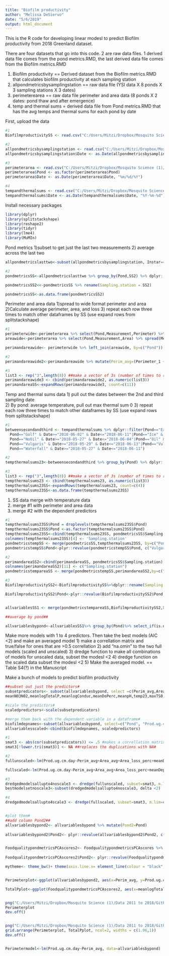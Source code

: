 ---
title: "Biofilm productivity"
author: "Melissa DeSiervo"
date: "5/6/2019"
output: html_document
---
This is the R code for developing linear modesl to predict Biofilm productivity from 2018 Greenland dataset. 

There are four datasets that go into this code. 2 are raw data files. 1 derived data file comes from the pond metrics.RMD, the last derived data file comes from the Biofilm metrics.RMD

1) Biofilm productivity == Derived dataset from the Biofilm metrics.RMD that calculates biofilm productivity at each sampling station
2) allpondmetricsbysamplingstation == raw data file (YSI data X 8 ponds X 3 sampling stations X 3 dates)
3) perimeterearea == raw data file perimeter and area data (8 ponds X 2 dates: pond thaw and after emergence)
4) temp and thermal sums = derived data file from Pond metrics.RMD that has the avg temps and thermal sums for each pond by date


First, upload the data
```{r Upload data}

#1
BiofilmproductivitySS <- read.csv("C:/Users/Mitzi/Dropbox/Mosquito Science (1)/Data 2011 to 2018/Github repository/Arctic_mosquito/C-R paper/Data and analysis/Outputs/Biofilmmetrics_samplingstation.csv")

#2
allpondmetricsbysamplingstation <- read.csv("C:/Users/Mitzi/Dropbox/Mosquito Science (1)/Data 2011 to 2018/Github repository/Arctic_mosquito/C-R paper/Data and analysis/Inputs/allpondmetricsbysamplingstation.csv")
allpondmetricsbysamplingstation$Date <- as.Date(allpondmetricsbysamplingstation$Date, "%m/%d/%Y")

#3
perimeterarea <- read.csv("C:/Users/Mitzi/Dropbox/Mosquito Science (1)/Data 2011 to 2018/Github repository/Arctic_mosquito/C-R paper/Data and analysis/Inputs/perimeterandareaponds_2018.csv",header = TRUE)
perimeterarea$Pond <- as.factor(perimeterarea$Pond)
perimeterarea$Date <- as.Date(perimeterarea$Date, "%m/%d/%Y")

#4
tempandthermalsums <- read.csv("C:/Users/Mitzi/Dropbox/Mosquito Science (1)/Data 2011 to 2018/Github repository/Arctic_mosquito/C-R paper/Data and analysis/Outputs/watertempthermalsums.csv")
tempandthermalsums$Date <- as.Date(tempandthermalsums$Date, "%Y-%m-%d")


```

Install necessary packages
```{r Upload packages}
library(dplyr)
library(splitstackshape)
library(reshape2)
library(tidyr)
library(lme4)
library(MuMIn)
```


Pond metrics
1)subset to get just the last two measurements
2) average across the last two

```{r pond metrics}

allpondmetricslasttwo<-subset(allpondmetricsbysamplingstation, Instar=="2nd3rd"|Instar=="Pupae")

#2
pondmetricsSS<-allpondmetricslasttwo %>% group_by(Pond,SS2) %>% dplyr::summarise(meanDepth=mean(Depth, na.rm=TRUE),meanDOC=mean(DOC, na.rm=TRUE), meanNH4=mean(NH4, na.rm=TRUE), meanN03N02=mean(N03N02, na.rm=TRUE), meanlogTotalP=mean(logTotalP, na.rm=TRUE),meanlogConduc=mean(Conduc, na.rm=TRUE), meanDoPerc=mean(DoPerc, na.rm=TRUE), meanpH=mean(pH, na.rm=TRUE), meanFPOM_liter=mean(FPOM_liter, na.rm=TRUE))

pondmetricsSS2<<-pondmetricsSS %>% rename(Sampling.station = SS2)

pondmetricsSS<-as.data.frame(pondmetricsSS2)

```


Perimeter and area data
1)spread to wide format perimeter and area 
2)Calculate average perimeter, area, and loss
3) repeat each row three times to match other dataframes by SS (use expand rows from splitstackshape)
```{r perim and area data}
#1
perimeterwide<-perimeterarea %>% select(Pond,Measurement,Perimeter) %>% spread(Measurement,Perimeter) %>% dplyr::rename(Perimeter_1=Beginning, Perimeter_2=End)
areawide<-perimeterarea %>% select(Pond,Measurement,Area) %>% spread(Measurement,Area)%>% dplyr::rename(Area_1=Beginning, Area_2=End)

perimandareawide<- perimeterwide %>% left_join(areawide, by=c("Pond"))

#2
perimandareawide2<-perimandareawide %>% mutate(Perim_avg=(Perimeter_1 + Perimeter_2)/2, Area_avg=(Area_1+Area_2)/2, Perim_loss=abs(Perimeter_2-Perimeter_1), Area_loss=abs(Area_2-Area_1),  Area_loss_perc=(Area_loss/Area_1)*100)

#3
list3 <- rep("3",length(8)) ##make a vector of 3s (number of times to repeat##)
perimandareawide3 <- cbind(perimandareawide2, as.numeric(list3))
perimandareaSS<-expandRows(perimandareawide3, count=c(11))

```


Temp and thermal sums data
1) pull out the dates between the 2nd and third sampling date\
2) By pond: average temperature, pull out max thermal sum 0
3) repeat each row three times to match other dataframes by SS (use expand rows from splitstackshape)
```{r temp thermal sums}
#1
betweensecondandthird <- tempandthermalsums %>% dplyr::filter(Pond=="East" & Date>="2018-06-01" & Date<="2018-06-17"|
  Pond=="Golf" & Date>="2018-06-02" & Date<="2018-06-11"|Pond=="Ice" & Date>="2018-06-04" & Date<="2018-06-12"|
  Pond=="NoOil" & Date>="2018-05-27" & Date<="2018-06-04"|Pond=="Oil" & Date>="2018-05-13" & Date<="2018-06-05"|
  Pond=="Vulgaris" & Date>="2018-05-29" & Date<="2018-06-13"|Pond=="Vulgaris.small" & Date>="2018-06-04" & Date<="2018-06-13"|
  Pond=="Waterfall" & Date>="2018-05-27" & Date<="2018-06-11")

#2
tempthermalsums23<-betweensecondandthird %>% group_by(Pond) %>% dplyr::summarise(temp23=mean(meantemp,na.rm=TRUE), maxTS0=max(TS0, na.rm=TRUE))

#3
list3 <- rep("3",length(8)) ##make a vector of 3s (number of times to repeat##)
tempthermalsums23 <- cbind(tempthermalsums23, as.numeric(list3))
tempthermalsums23SS<-expandRows(tempthermalsums23, count=c(4))
tempthermalsums23SS<-as.data.frame(tempthermalsums23SS)
```

1) SS data merge with temperature data
2) merge #1 with perimeter and area data
3) merge #2 with the dependent predictors
```{r merge independent and dependent predictors}
#1
tempthermalsums23SS$Pond = droplevels(tempthermalsums23SS$Pond)
tempthermalsums23SS$Pond <-as.factor(tempthermalsums23SS$Pond)
tempthermalsums23SS<-cbind(tempthermalsums23SS, pondmetricsSS$Sampling.station)
colnames(tempthermalsums23SS)[4] <- 'Sampling.station'
pondmetricstempSS <- merge(pondmetricsSS,tempthermalsums23SS, by=c("Pond","Sampling.station"), sort=FALSE)
pondmetricstempSS$Pond<-plyr::revalue(pondmetricstempSS$Pond, c("Vulgaris small"="Vulgaris.small"))

#2
perimandareaSS2<-cbind(perimandareaSS, pondmetricsSS$Sampling.station)
colnames(perimandareaSS2)[11] <- c("Sampling.station")
pondmetricstempareaSS <- merge(pondmetricstempSS,perimandareaSS2,by=c("Pond","Sampling.station"), sort=FALSE)

#3
BiofilmproductivitySS2<-BiofilmproductivitySS%>%dplyr::rename(Sampling.station=Sampling.Station)

BiofilmproductivitySS2$Pond<-plyr::revalue(BiofilmproductivitySS2$Pond, c("Vulgaris small"="Vulgaris.small"))


allvariablesSS1 <- merge(pondmetricstempareaSS,BiofilmproductivitySS2,by=c("Pond","Sampling.station"), sort=FALSE)

##average by pond##

allvariablesbypond<-allvariablesSS1%>% group_by(Pond)%>% select_if(is.numeric)%>% summarise_each(funs(mean(., na.rm = TRUE)))

```


Make more models with 1 to 4 predictors. Then take the best models (AIC <2) and make an averaged model
1) make a correllation matrix and true/false for ones that are >0.5 correllation
2) add "na.omin" to the two full models (scaled and unscaled)
3) dredge function to make all combinations of models for unscaled data, subset the modesl <2
4) dredge function on the scaled data subset the modesl <2
5) Make the averaged model. == Table S4(?) in the Manuscript

Make a bunch of models to predict biofilm productivity 
```{r make biofilm productivity models}


##subset out just the predictors#
subsetpredicators<- subset(allvariablesbypond, select =c(Perim_avg,Area_avg,Area_loss_perc,meanDepth,meanDOC,meanNH4,
meanN03N02,meanlogTotalP,meanlogConduc,meanDoPerc,meanpH,temp23,maxTS0,meanFPOM_liter))

#scale the predictors#
scaledpredictors<-scale(subsetpredicators)

#merge them back with the dependent variable in a dataframe#
biofilmdepnames<-subset(allvariablesbypond, select=c("Pond", "Prod.ug.cm.day"))
allvariablesscaled<-cbind(biofilmdepnames, scaledpredictors)

#1
smat3 <- abs(cor(subsetpredicators)) <= .5 #makes a correllation matrix and to say TRUE every time a value is greater than 0.5##
smat3[!lower.tri(smat3)] <- NA ##replaces the duplications with NA#

#2
fullunscaled<-lm(Prod.ug.cm.day~Perim_avg+Area_avg+Area_loss_perc+meanDepth+meanFPOM_liter+meanDOC+meanNH4+meanN03N02+meanlogTotalP+meanlogConduc+meanDoPerc+meanpH+meanpH+temp23+maxTS0, na.action = "na.fail", data=allvariablesbypond)

fullscaled<-lm(Prod.ug.cm.day~Perim_avg+Area_avg+Area_loss_perc+meanDepth+meanFPOM_liter+meanDOC+meanNH4+meanN03N02+meanlogTotalP+meanlogConduc+meanDoPerc+meanpH+meanpH+temp23+maxTS0, na.action = "na.fail", data=allvariablesscaled)

#3
dredgedmodelsallupto4noscale3 <- dredge(fullunscaled, subset=smat3, m.lim=c(1,4))
bestmodelsetnoscale3<-subset(dredgedmodelsallupto4noscale3, delta <2) 

#4
dredgedmodelsallupto4scale3 <- dredge(fullscaled, subset=smat3, m.lim=c(1,4))


#plot them#
##add column Pond2##
allvariablesbypond2<- allvariablesbypond %>% mutate(Pond2=Pond)
  
allvariablesbypond2$Pond2<- plyr::revalue(allvariablesbypond2$Pond2, c("East"="1", "NoOil"="1a", "Oil"="1b", "Golf"="1c", "Waterfall"="2a", "Vulgaris"="3", "Vulgaris.small"="3a", "Ice"="4"))


FoodqualitypondmetricsPCAscores2<- FoodqualitypondmetricsPCAscores %>% mutate(Pond2=Pond)
  
FoodqualitypondmetricsPCAscores2$Pond2<- plyr::revalue(FoodqualitypondmetricsPCAscores2$Pond2, c("East"="1", "NoOil"="1a", "Oil"="1b", "Golf"="1c", "Waterfall"="2a", "Vulgaris"="3", "Vulgaris.small"="3a", "Ice"="4"))

mytheme<- theme_bw()+ theme(axis.line.x= element_line(colour = "black", size=0.3))+theme(axis.line.y= element_line(colour = "black", size=0.3))+theme(axis.text.x=element_text(size=8, colour = "black"))+theme(axis.text.y=element_text(size=8, colour = "black"))+theme(axis.title=element_text(size=9))+theme(plot.title=element_text(size=7) +theme(plot.title = element_text(hjust = 0.5)))+ theme(panel.grid.major = element_blank(), panel.grid.minor = element_blank())


Perimeterplot<-ggplot(allvariablesbypond2, aes(x=Perim_avg, y=Prod.ug.cm.day)) + geom_point(size=1)+geom_text(aes(label=Pond2),position=position_nudge(y=-0.1), size=2)+xlab(bquote(atop("Pond perimeter" (m^{2}))))+ylab(bquote(atop("Biofilm productivity" , ( ~ μg  ~C %.%  ~ cm^{-2} %.% ~day^{-1}))))+ggtitle("")+ stat_smooth(method="lm", se=FALSE, color = "black")+ mytheme+xlim(30, 300)+ylim(-1, 6)

TotalPplot<-ggplot(FoodqualitypondmetricsPCAscores2, aes(x=meanlogTotalP, y=PC1)) + geom_point(size=1)+geom_text(aes(label=Pond2),position=position_nudge(y=-0.1), size=2)+xlab(bquote(atop("ln(Total P (µg/ L))")))+ylab("PC1: Food quality")+ggtitle("")+ stat_smooth(method="lm", se=FALSE, color = "black")+ mytheme+ylim(-4, 3)+xlim(1.25, 3.75)


png("C:/Users/Mitzi/Dropbox/Mosquito Science (1)/Data 2011 to 2018/Github repository/Arctic_mosquito/C-R paper/Data and analysis/Outputs/Perimeterproductivity.png", width = 4, height = 4, units = 'in', res = 800)
Perimeterplot
dev.off()


png("C:/Users/Mitzi/Dropbox/Mosquito Science (1)/Data 2011 to 2018/Github repository/Arctic_mosquito/C-R paper/Data and analysis/Outputs/Foodqualityandquanity.png", width = 8, height = 4, units = 'in', res = 800)
grid.arrange(Perimeterplot, TotalPplot, ncol=2, widths = c(1.06,1))
dev.off()


Perimetermodel<-lm(Prod.ug.cm.day~Perim_avg, data=allvariablesbypond)



```

